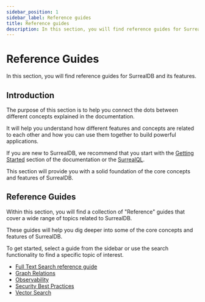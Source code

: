 ```yaml
---
sidebar_position: 1
sidebar_label: Reference guides
title: Reference guides
description: In this section, you will find reference guides for SurrealDB and its features.
---
```


# Reference Guides

In this section, you will find reference guides for SurrealDB and its features.

## Introduction

The purpose of this section is to help you connect the dots between different concepts explained in the documentation. 

It will help you understand how different features and concepts are related to each other and how you can use them together to build powerful applications.

If you are new to SurrealDB, we recommend that you start with the [Getting Started](/docs/surrealdb/introduction/start) section of the documentation or the [SurrealQL](/docs/surrealql).

This section will provide you with a solid foundation of the core concepts and features of SurrealDB.

## Reference Guides

Within this section, you will find a collection of "Reference" guides that cover a wide range of topics related to SurrealDB.

These guides will help you dig deeper into some of the core concepts and features of SurrealDB.

To get started, select a guide from the sidebar or use the search functionality to find a specific topic of interest.

-  [Full Text Search reference guide](/docs/surrealdb/reference-guide/full-text-search)
-  [Graph Relations](/docs/surrealdb/reference-guide/graph_relations)
-  [Observability](/docs/surrealdb/reference-guide/observability)
-  [Security Best Practices](/docs/surrealdb/reference-guide/security-best-practices)
-  [Vector Search](/docs/surrealdb/reference-guide/vector-search)
